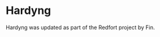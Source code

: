 
# Hardyng

<ProjectDetails
  floatRight
  region="Vale"
  house="House Hardyng"
  type="Keep"
  status="Abandoned"
  warp="/warp hardyng"
  projectLead="Fin"
  dateStarted="September 11, 2017"
  dateCompleted="Invalid Date"
/>

Hardyng was updated as part of the Redfort project by Fin.